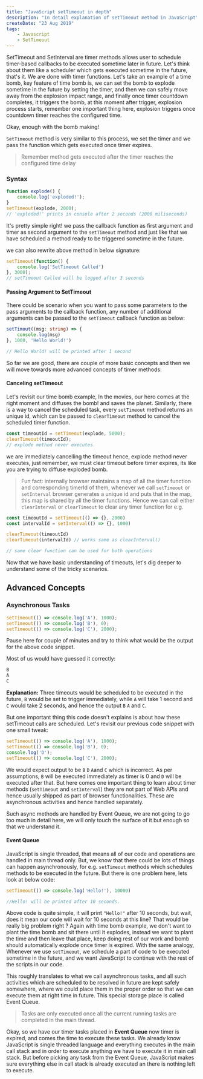 ```yaml
---
title: "JavaScript setTimeout in depth"
description: "In detail explanation of setTimeout method in JavaScript"
createDate: "23 Aug 2019"
tags:
    - Javascript
    - SetTimeout
---
```


SetTimeout and SetInterval are timer methods allows user to schedule timer-based callbacks to be executed sometime later in future. 
Let's think about them like a scheduler which gets executed sometime in the future, that's it. We are done with  timer functions. 
Let's take an example of a time bomb, key feature of time bomb is, we can set the bomb to explode sometime in the future by setting the timer, and then we can safely move away from the explosion impact range, and finally once timer countdown completes, it triggers the bomb, at this moment after trigger, explosion process starts, remember one important thing here, explosion triggers once countdown timer reaches the configured time.

Okay, enough with the bomb making!

`SetTimeout` method is very similar to this process, we set the timer and we pass the function which gets executed once timer expires.

> Remember method gets executed after the timer reaches the configured time delay

### Syntax
```ts
function explode() {
	console.log('exploded!');
}
setTimeout(explode, 2000);
// 'exploded!' prints in console after 2 seconds (2000 miliseconds)
```

It's pretty simple right! we pass the callback function as first argument and timer as second argument to the `setTimeout` method and just like that we have scheduled a method ready to be triggered sometime in the future.

we can also rewrite above method in below signature:
```ts
setTimeout(function() {
	console.log('SetTimeout Called')
}, 3000);
// setTimeout Called will be logged after 3 seconds
```

#### Passing Argument to SetTimeout
There could be scenario when you want to pass some parameters to the pass arguments to the callback function, any number of additional arguments can be passed to the `setTimeout` callback function as below:

```ts
setTimout((msg: string) => {
	console.log(msg)
}, 1000, 'Hello World!')

// Hello World! will be printed after 1 second
```

So far we are good, there are couple of more basic concepts and then we will move towards more advanced concepts of timer methods:

#### Canceling setTimeout

Let's revisit our time bomb example, In the movies, our hero comes at the right moment and diffuses the bomb! and saves the planet. Similarly,  there is a way to cancel the scheduled task, every `setTimeout` method returns an unique id, which can be passed to `clearTimeout` method to cancel the scheduled timer function.

```ts
const timeoutId = setTimeout(explode, 5000);
clearTimeout(timeoutId);
// explode method never executes.
```

we are immediately cancelling the timeout hence, explode method never executes, just remember, we must clear timeout before timer expires, its like you are trying to diffuse exploded bomb.

> Fun fact: internally browser maintains a map of all the timer function  and corresponding timerId of them, whenever we call `setTimeout` or `setInterval` browser generates a unique id and puts that in the map, this map is shared by all the timer functions.
> Hence we can call either  `clearInterval` or `clearTimeout` to clear any timer function for e.g.

```ts
const timeoutId = setTimeout(() => {}, 2000)
const intervalId = setInterval(() => {}, 1000)

clearTimeout(timeoutId)
clearTimeout(intervalId) // works same as clearInterval()

// same clear function can be used for both operations
```


Now that we have basic understanding of timeouts, let's dig deeper to understand some of the tricky scenarios.

## Advanced Concepts

### Asynchronous Tasks

```ts
setTimeout(() => console.log('A'), 1000);
setTimeout(() => console.log('B'), 0);
setTimeout(() => console.log('C'), 2000);
```

Pause here for couple of minutes and try to think what would be the output for the above code snippet. 

Most of us would have guessed it correctly:
```ts
B
A
C
```
**Explanation:** 
Three timeouts would be scheduled to be executed in the future, `B` would be set to trigger immediately, while `A` will take 1 second and `C` would take 2 seconds, and hence the output `B` `A` and `C`.

But one important thing this code doesn't explains is about how these setTimeout calls are scheduled. Let's revisit our previous code snippet with one small tweak:
```ts
setTimeout(() => console.log('A'), 1000);
setTimeout(() => console.log('B'), 0);
console.log('D');
setTimeout(() => console.log('C'), 2000);
```
We would expect output to be `B` `D` `A`and  `C` which is incorrect. As per assumptions, `B` will be executed immediately as timer is 0 and `D` will be executed after that. But here comes one important thing to learn about timer methods (`setTimeout` and `setInterval`) they are not part of Web APIs and hence usually shipped as part of browser functionalities. These are asynchronous activities and hence handled separately.

Such async methods are handled by Event Queue, we are not going to go too much in detail here, we will only touch the surface of it but enough so that we understand it.

#### Event Queue
JavaScript is single threaded, that means all of our code and operations are handled in main thread only. But, we know that there could be lots of things can happen asynchronously, for e.g. `setTimeout` methods which schedules methods to be executed in the future. But there is one problem here, lets look at below code:

```ts
setTimeout(() => console.log('Hello!'), 10000)

//Hello! will be printed after 10 seconds.
```

Above code is quite simple, it will print `"Hello!"` after 10 seconds, but wait, does it mean our code will wait for 10 seconds at this line? That would be really big problem right ?
Again with time bomb example, we don't want to plant the time bomb and sit there until it explodes, instead we want to plant the time and then leave that place, keep doing rest of our work and bomb should automatically explode once timer is expired. With the same analogy, Whenever  we use `setTimeout`, we schedule a part of code to be executed sometime in the future, and we want JavaScript to continue with the rest of the scripts in our code.

This roughly translates to what we call asynchronous tasks, and all such activities which are scheduled to be resolved in future are kept safely somewhere, where we could place them in the proper order so that we can execute them at right time in future. This special storage place is called Event Queue. 


> Tasks are only executed once all the current running tasks are completed in the main thread.

Okay, so we have our timer tasks placed in **Event Queue** now timer is expired, and comes the time to execute these tasks. We already know JavaScript is single threaded language and everything executes in the main call stack and in order to execute anything we have to execute it in main call stack. But before picking any task from the Event Queue, JavaScript makes sure everything else in call stack is already executed an there is nothing left to execute.


